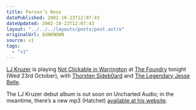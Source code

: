 ```yaml
---
title: Parson’s Nose
datePublished: 2002-10-23T12:07:43
dateUpdated: 2002-10-23T12:07:43
layout: "../../../layouts/posts/post.astro"
originalUrl: $UNKNOWN
source: v1
tags:
  - "v1"
---
```


[LJ Kruzer][1] is playing [Not Clickable in Warrington][2] at [The Foundry][3] tonight (Wed 23rd October), with [Thorsten Sideb0ard][4] and [The Legendary Jesse Belle][5].

The LJ Kruzer debut album is out soon on Uncharted Audio; in the meantime, there&#8217;s a new mp3 (Hatchet) [available at his website][6].

[1]: http://www.ljkruzer.co.uk/
[2]: http://www.8bitrecs.com/notclickable.shtml "8bitrecs: NCiW Flyer"
[3]: http://www.foundry.tv/ "The Foundry: Nearest tube Old Street, exit 3"
[4]: http://www.8bitrecs.com/ "8bitrecs: Thorsten Sideb0ard"
[5]: http://www.state51.co.uk/jessebelle/biog.html
[6]: http://www.ljkruzer.co.uk/ "LJ Kruzer (website soon to be less shit)"

